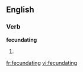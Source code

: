 ==English==

===Verb===
'''fecundating'''

# {{present participle of|[[fecundate]]}}

[[fr:fecundating]]
[[vi:fecundating]]